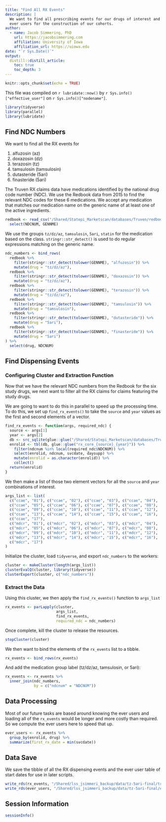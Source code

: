 ```yaml
---
title: "Find All RX Events"
description: |
  We want to find all prescribing events for our drugs of interest and identify
  ever users for the construction of our cohorts. 
author:
  - name: Jacob Simmering, PhD 
    url: https://jacobsimmering.com
    affiliation: University of Iowa
    affiliation_url: https://uiowa.edu
date: "`r Sys.Date()`"
output: 
  distill::distill_article:
    toc: true
    toc_depth: 3
---
```


```r
knitr::opts_chunk$set(echo = TRUE)
```

This file was compiled on `r lubridate::now()` by 
``r Sys.info()["effective_user"]`` on `r Sys.info()["nodename"]`. 

```r
library(tidyverse)
library(parallel)
library(lubridate)
```

## Find NDC Numbers
We want to find all the RX events for 

1. alfuzosin (az)
2. doxazosin (dz)
3. terazosin (tz)
4. tamsulosin (tamsulosin)
5. dutasteride (5ari)
6. finasteride (5ari)

The Truven RX claims data have medications identified by the national drug 
code number (NDC). We use the Redbook data from 2015 to find the relevant NDC
codes for these 6 medications. We accept any medication that matches our
medication name on the generic name of at least one of the active ingredients. 

```r
redbook <- read_csv("/Shared/Statepi_Marketscan/databases/Truven/redbook.csv") %>%
  select(NDCNUM, GENNME)
```

We use the groups `tz/dz/az`, `tamsulosin`, `5ari`, `statin` for the medication 
based on the class. `stringr::str_detect()` is used to do regular expressions 
matching on the generic name. 

```r
ndc_numbers <- bind_rows(
  redbook %>%
    filter(stringr::str_detect(tolower(GENNME), "alfuzosin")) %>%
    mutate(drug = "tz/dz/az"),
  redbook %>%
    filter(stringr::str_detect(tolower(GENNME), "doxazosin")) %>%
    mutate(drug = "tz/dz/az"),
  redbook %>%
    filter(stringr::str_detect(tolower(GENNME), "terazosin")) %>%
    mutate(drug = "tz/dz/az"),
  redbook %>%
    filter(stringr::str_detect(tolower(GENNME), "tamsulosin")) %>%
    mutate(drug = "tamsulosin"),
  redbook %>%
    filter(stringr::str_detect(tolower(GENNME), "dutasteride")) %>%
    mutate(drug = "5ari"),
  redbook %>%
    filter(stringr::str_detect(tolower(GENNME), "finasteride")) %>%
    mutate(drug = "5ari")
) %>%
  select(drug, NDCNUM)
```

## Find Dispensing Events
### Configuring Cluster and Extraction Function
Now that we have the relevant NDC numbers from the Redbook for the six study
drugs, we next want to filter all the RX claims for claims featuring the 
study drugs. 

We are going to want to do this in parallel to speed up the processing time. 
To do this, we set up `find_rx_events()` to take the `source` and `year` 
values as the first and second elements of a vector. 

```r
find_rx_events <- function(args, required_ndc) {
  source <- args[1]
  year <- args[2]
  db <- src_sqlite(glue::glue("/Shared/Statepi_Marketscan/databases/Truven/truven_{year}.db"))
  enrolid <- tbl(db, glue::glue("rx_core_{source}_{year}")) %>%
    filter(ndcnum %in% local(required_ndc$NDCNUM)) %>%
    select(enrolid, ndcnum, svcdate, daysupp) %>%
    mutate(enrolid = as.character(enrolid)) %>%
    collect()
  return(enrolid)
}
```

We then make a list of those two element vectors for all the `source` and 
`year` combinations of interest.

```r
args_list <- list(
  c("ccae", "01"), c("ccae", "02"), c("ccae", "03"), c("ccae", "04"),
  c("ccae", "05"), c("ccae", "06"), c("ccae", "07"), c("ccae", "08"),
  c("ccae", "09"), c("ccae", "10"), c("ccae", "11"), c("ccae", "12"),
  c("ccae", "13"), c("ccae", "14"), c("ccae", "15"), c("ccae", "16"),
  c("ccae", "17"),
  c("mdcr", "01"), c("mdcr", "02"), c("mdcr", "03"), c("mdcr", "04"),
  c("mdcr", "05"), c("mdcr", "06"), c("mdcr", "07"), c("mdcr", "08"),
  c("mdcr", "09"), c("mdcr", "10"), c("mdcr", "11"), c("mdcr", "12"),
  c("mdcr", "13"), c("mdcr", "14"), c("mdcr", "15"), c("mdcr", "16"),
  c("mdcr", "17")
)
```

Initialize the cluster, load `tidyverse`, and export `ndc_numbers` to the 
workers:

```r
cluster <- makeCluster(length(args_list))
clusterEvalQ(cluster, library(tidyverse))
clusterExport(cluster, c("ndc_numbers"))
```

### Extract the Data
Using this cluster, we then apply the `find_rx_events()` function to `args_list`

```r
rx_events <- parLapply(cluster,
                       args_list,
                       find_rx_events,
                       required_ndc = ndc_numbers)
```

Once complete, kill the cluster to release the resources. 

```r
stopCluster(cluster)
```

We then want to bind the elements of the `rx_events` list to a tibble.

```r
rx_events <- bind_rows(rx_events)
```

And add the medication group label (tz/dz/az, tamsulosin, or 5ari):

```r
rx_events <- rx_events %>%
  inner_join(ndc_numbers,
             by = c("ndcnum" = "NDCNUM"))
```

## Data Processing
Most of our future tasks are based around knowing the ever users and loading 
all of the `rx_events` would be longer and more costly than required. So 
we compute the ever users here to speed that up.

```r
ever_users <- rx_events %>%
  group_by(enrolid, drug) %>%
  summarize(first_rx_date = min(svcdate))
```

## Data Save
We save the tibble of all the RX dispensing events and the ever user table of 
start dates for use in later scripts. 

```r
write_rds(rx_events, "/Shared/lss_jsimmeri_backup/data/tz-5ari-final/treated_rx_events.rds")
write_rds(ever_users, "/Shared/lss_jsimmeri_backup/data/tz-5ari-final/ever_users.rds")
```

## Session Information
```r
sessionInfo()
```
